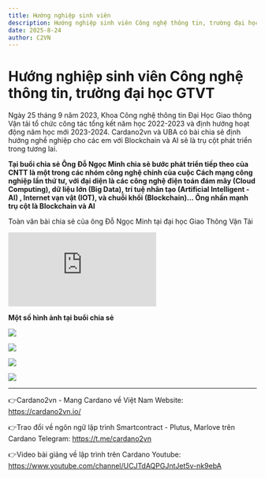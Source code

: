 ```yaml
---
title: Hướng nghiệp sinh viên
description: Hướng nghiệp sinh viên Công nghệ thông tin, trường đại học GTVT
date: 2025-8-24
author: C2VN
---
```

Hướng nghiệp sinh viên Công nghệ thông tin, trường đại học GTVT
==========

Ngày 25 tháng 9 năm 2023, Khoa Công nghệ thông tin Đại Học Giao thông Vận tải tổ chức công tác tổng kết năm học 2022-2023 và định hướng hoạt động năm học mới 2023-2024. Cardano2vn và UBA có bài chia sẻ định hướng nghề nghiệp cho các em với Blockchain và AI sẽ là trụ cột phát triển trong tương lai.

**Tại buổi chia sẻ Ông Đỗ Ngọc Minh chia sẻ bước phát triển tiếp theo của CNTT là một trong các nhóm công nghệ chính của cuộc Cách mạng công nghiệp lần thứ tư, với đại diện là các công nghệ điện toán đám mây (Cloud Computing), dữ liệu lớn (Big Data), trí tuệ nhân tạo (Artificial Intelligent - AI) , Internet vạn vật (IOT), và  chuỗi khối (Blockchain)... Ông nhấn mạnh trụ cột là Blockchain và AI**

Toàn văn bài chia sẻ của ông Đỗ Ngọc Minh tại đại học Giao Thông Vận Tải

 <div class="doc-video"><iframe src="https://www.youtube.com/embed/OuDUypsO9vU" title="Hướng nghiệp " frameborder="0" allow="accelerometer; autoplay; clipboard-write; encrypted-media; gyroscope; picture-in-picture" allowfullscreen></iframe></div>


**Một số hình ảnh tại buổi chia sẻ**

![](./img/Huong-nghiep-2023-GTVT-1.jpg)

![](./img/Huong-nghiep-2023-GTVT-2.jpg)

![](./img/Huong-nghiep-2023-GTVT-3.jpg)

![](./img/Huong-nghiep-2023-GTVT-4.jpg)


------------------

👉Cardano2vn - Mang Cardano về Việt 
Nam Website: https://cardano2vn.io/ 

👉Trao đổi về ngôn ngữ lập trình Smartcontract - Plutus, Marlove trên Cardano
Telegram: https://t.me/cardano2vn 

👉Video bài giảng về lập trình trên Cardano
Youtube: https://www.youtube.com/channel/UCJTdAQPGJntJet5v-nk9ebA 
